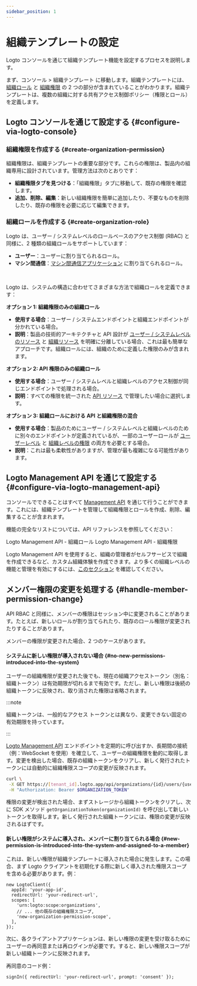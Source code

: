 ```yaml
---
sidebar_position: 1
---
```


# 組織テンプレートの設定

Logto コンソールを通じて組織テンプレート機能を設定するプロセスを説明します。

まず、<CloudLink to="/organization-template">コンソール > 組織テンプレート</CloudLink> に移動します。組織テンプレートには、[組織ロール](/authorization/organization-template#organization-role) と [組織権限](/authorization/organization-template#organization-permission) の 2 つの部分が含まれていることがわかります。組織テンプレートは、複数の組織に対する共有アクセス制御ポリシー（権限とロール）を定義します。

## Logto コンソールを通じて設定する \{#configure-via-logto-console}

### 組織権限を作成する \{#create-organization-permission}

組織権限は、組織テンプレートの重要な部分です。これらの権限は、製品内の組織専用に設計されています。管理方法は次のとおりです：

- **組織権限タブを見つける**：「組織権限」タブに移動して、既存の権限を確認します。
- **追加、削除、編集**：新しい組織権限を簡単に追加したり、不要なものを削除したり、既存の権限を必要に応じて編集できます。

### 組織ロールを作成する \{#create-organization-role}

Logto は、ユーザー / システムレベルのロールベースのアクセス制御 (RBAC) と同様に、2 種類の組織ロールをサポートしています：

- **ユーザー**：ユーザーに割り当てられるロール。
- **マシン間通信**：[マシン間通信アプリケーション](/quick-starts/m2m) に割り当てられるロール。

<br />

Logto は、システムの構造に合わせてさまざまな方法で組織ロールを定義できます：

**オプション 1: 組織権限のみの組織ロール**

- **使用する場合**：ユーザー / システムエンドポイントと組織エンドポイントが分かれている場合。
- **説明**：製品の技術的アーキテクチャと API 設計が [ユーザー / システムレベルのリソース](/authorization/role-based-access-control#permissionsscopes) と [組織リソース](/authorization/organization-template#organization-permission) を明確に分離している場合、これは最も簡単なアプローチです。組織ロールには、組織のために定義した権限のみが含まれます。

**オプション 2: API 権限のみの組織ロール**

- **使用する場合**：ユーザー / システムレベルと組織レベルのアクセス制御が同じエンドポイントで処理される場合。
- **説明**：すべての権限を統一された [API リソース](/authorization/api-resources) で管理したい場合に選択します。

**オプション 3: 組織ロールにおける API と組織権限の混合**

- **使用する場合**：製品のためにユーザー / システムレベルと組織レベルのために別々のエンドポイントが定義されているが、一部のユーザーロールが [ユーザーレベル](/authorization/role-based-access-control#permissionsscopes) と [組織レベルの権限](/authorization/organization-template#organization-permission) の両方を必要とする場合。
- **説明**：これは最も柔軟性がありますが、管理が最も複雑になる可能性があります。

## Logto Management API を通じて設定する \{#configure-via-logto-management-api}

コンソールでできることはすべて [Management API](/integrate-logto/interact-with-management-api) を通じて行うことができます。これには、組織テンプレートを管理して組織権限とロールを作成、削除、編集することが含まれます。

機能の完全なリストについては、API リファレンスを参照してください：

<Url href="https://openapi.logto.io/operation/operation-updateorganizationrole">
  Logto Management API - 組織ロール
</Url>

<Url href="https://openapi.logto.io/operation/operation-listorganizationscopes">
  Logto Management API - 組織権限
</Url>

Logto Management API を使用すると、組織の管理者がセルフサービスで組織を作成できるなど、カスタム組織体験を作成できます。より多くの組織レベルの機能と管理を有効にするには、[このセクション](/end-user-flows/organization-experience/) を確認してください。

## メンバー権限の変更を処理する \{#handle-member-permission-change}

API RBAC と同様に、メンバーの権限はセッション中に変更されることがあります。たとえば、新しいロールが割り当てられたり、既存のロール権限が変更されたりすることがあります。

メンバーの権限が変更された場合、2 つのケースがあります。

#### システムに新しい権限が導入されない場合 \{#no-new-permissions-introduced-into-the-system}

ユーザーの組織権限が変更された後でも、現在の組織アクセストークン（別名：組織トークン）は有効期限が切れるまで有効です。ただし、新しい権限は後続の組織トークンに反映され、取り消された権限は省略されます。

:::note

組織トークンは、一般的なアクセス トークンとは異なり、変更できない固定の有効期限を持っています。

:::

[Logto Management API](/integrate-logto/interact-with-management-api/) エンドポイントを定期的に呼び出すか、長期間の接続（例：WebSocket を使用）を確立して、ユーザーの組織権限を動的に取得します。変更を検出した場合、既存の組織トークンをクリアし、新しく発行されたトークンには自動的に組織権限スコープの変更が反映されます。

```bash
curl \
 -X GET https://[tenant_id].logto.app/api/organizations/{id}/users/{userId}/scopes \
 -H "Authorization: Bearer $ORGANIZATION_TOKEN"
```

権限の変更が検出された場合、まずストレージから組織トークンをクリアし、次に SDK メソッド `getOrganizationToken(organizationId)` を呼び出して新しいトークンを取得します。新しく発行された組織トークンには、権限の変更が反映されるはずです。

#### 新しい権限がシステムに導入され、メンバーに割り当てられる場合 \{#new-permission-is-introduced-into-the-system-and-assigned-to-a-member}

これは、新しい権限が組織テンプレートに導入された場合に発生します。この場合、まず Logto クライアントを初期化する際に新しく導入された権限スコープを含める必要があります。例：

```tsx
new LogtoClient({
  appId: 'your-app-id',
  redirectUrl: 'your-redirect-url',
  scopes: [
    'urn:logto:scope:organizations',
    // ... 他の既存の組織権限スコープ,
    'new-organization-permission-scope',
  ],
});
```

次に、各クライアントアプリケーションは、新しい権限の変更を受け取るためにユーザーの再同意または再ログインが必要です。すると、新しい権限スコープが新しい組織トークンに反映されます。

再同意のコード例：

```tsx
signIn({ redirectUrl: 'your-redirect-url', prompt: 'consent' });
```
